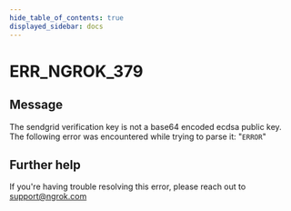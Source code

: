 ```yaml
---
hide_table_of_contents: true
displayed_sidebar: docs
---
```



# ERR_NGROK_379

## Message

The sendgrid verification key is not a base64 encoded ecdsa public key. The following error was encountered while trying to parse it: "`ERROR`"

<ErrorDetails error="err_ngrok_379" />

## Further help

If you're having trouble resolving this error, please reach out to [support@ngrok.com](mailto:support@ngrok.com?subject=Help%20with%20ERR_NGROK_379)
